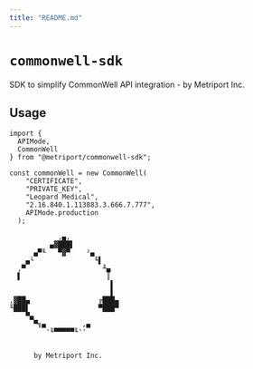 ```yaml
---
title: "README.md"
---
```


# `commonwell-sdk`

SDK to simplify CommonWell API integration - by Metriport Inc.

## Usage

```
import {
  APIMode,
  CommonWell
} from "@metriport/commonwell-sdk";

const commonWell = new CommonWell(
    "CERTIFICATE",
    "PRIVATE_KEY",
    "Leopard Medical",
    "2.16.840.1.113883.3.666.7.777",
    APIMode.production
  );
```

```
            ,▄,
          ▄▓███▌
      ▄▀╙   ▀▓▀    ²▄
    ▄└               ╙▌
  ,▀                   ╨▄
  ▌                     ║
                         ▌
                         ▌
,▓██▄                 ╔███▄
╙███▌                 ▀███▀
    ▀▄
      ▀╗▄         ,▄
         '╙▀▀▀▀▀╙''


      by Metriport Inc.

```
